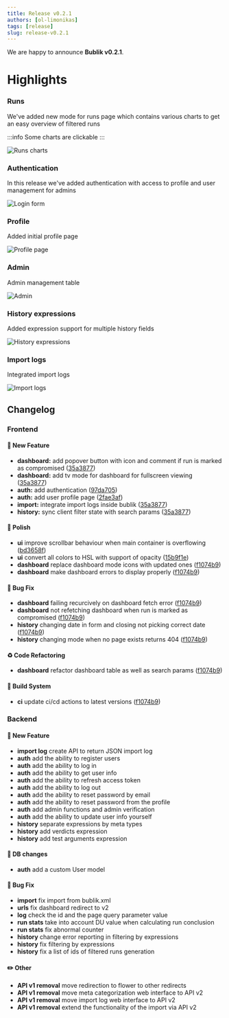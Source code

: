 ```yaml
---
title: Release v0.2.1
authors: [ol-limonikas]
tags: [release]
slug: release-v0.2.1
---
```


We are happy to announce **Bublik v0.2.1**.

<!--truncate-->

# Highlights

### Runs

We've added new mode for runs page which contains various charts to get an easy overview of filtered runs

:::info
Some charts are clickable
:::

![Runs charts](./img/runs-charts.png)

### Authentication

In this release we've added authentication with access to profile and user management for admins

![Login form](./img/auth.png)

### Profile

Added initial profile page

![Profile page](./img/profile.png)

### Admin

Admin management table

![Admin](./img/admin-users.png)

### History expressions

Added expression support for multiple history fields

![History expressions](./img/history-fields.png)

### Import logs

Integrated import logs

![Import logs](./img/import-logs.png)

## Changelog

### Frontend

#### 🚀 New Feature

- **dashboard:** add popover button with icon and comment if run is marked as compromised ([35a3877](#))
- **dashboard:** add tv mode for dashboard for fullscreen viewing ([35a3877](#))
- **auth:** add authentication ([97da705](#))
- **auth:** add user profile page ([2fae3af](#))
- **import:** integrate import logs inside bublik ([35a3877](#))
- **history:** sync client filter state with search params ([35a3877](#))

#### 💅 Polish

- **ui** improve scrollbar behaviour when main container is overflowing ([bd3658f](#))
- **ui** convert all colors to HSL with support of opacity ([15b9f1e](#))
- **dashboard** replace dashboard mode icons with updated ones ([f1074b9](#))
- **dashboard** make dashboard errors to display properly ([f1074b9](#))

#### 🐛 Bug Fix

- **dashboard** failing recurcively on dashboard fetch error ([f1074b9](#))
- **dashboard** not refetching dashboard when run is marked as compromised ([f1074b9](#))
- **history** changing date in form and closing not picking correct date ([f1074b9](#))
- **history** changing mode when no page exists returns 404 ([f1074b9](#))

#### ♻ Code Refactoring

- **dashboard** refactor dashboard table as well as search params ([f1074b9](#))

#### 👷‍ Build System

- **ci** update ci/cd actions to latest versions ([f1074b9](#))

### Backend

#### 🚀 New Feature

- **import log** create API to return JSON import log
- **auth** add the ability to register users
- **auth** add the ability to log in
- **auth** add the ability to get user info
- **auth** add the ability to refresh access token
- **auth** add the ability to log out
- **auth** add the ability to reset password by email
- **auth** add the ability to reset password from the profile
- **auth** add admin functions and admin verification
- **auth** add the ability to update user info yourself
- **history** separate expressions by meta types
- **history** add verdicts expression
- **history** add test arguments expression

#### 💾 DB changes

- **auth** add a custom User model

#### 🐛 Bug Fix

- **import** fix import from bublik.xml
- **urls** fix dashboard redirect to v2
- **log** check the id and the page query parameter value
- **run stats** take into account DU value when calculating run conclusion
- **run stats** fix abnormal counter
- **history** change error reporting in filtering by expressions
- **history** fix filtering by expressions
- **history** fix a list of ids of filtered runs generation

#### ✏️ Other

- **API v1 removal** move redirection to flower to other redirects
- **API v1 removal** move meta categorization web interface to API v2
- **API v1 removal** move import log web interface to API v2
- **API v1 removal** extend the functionality of the import via API v2
